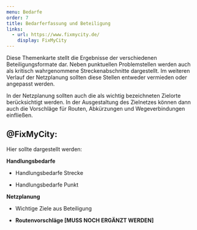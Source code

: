 ```yaml
---
menu: Bedarfe
order: 7
title: Bedarferfassung und Beteiligung
links:
  - url: https://www.fixmycity.de/
    display: FixMyCity
---
```

Diese Themenkarte stellt die Ergebnisse der verschiedenen Beteiligungsformate dar. Neben punktuellen Problemstellen werden auch als kritisch wahrgenommene Streckenabschnitte dargestellt. Im weiteren Verlauf der Netzplanung sollten diese Stellen entweder vermieden oder angepasst werden.&#x20;

In der Netzplanung sollten auch die als wichtig bezeichneten Zielorte berücksichtigt werden. In der Ausgestaltung des Zielnetzes können dann auch die Vorschläge für Routen, Abkürzungen und Wegeverbindungen einfließen.&#x20;

## @FixMyCity:&#x20;

Hier sollte dargestellt werden:&#x20;

**Handlungsbedarfe**

* Handlungsbedarfe Strecke

* Handlungsbedarfe Punkt

**Netzplanung**

* Wichtige Ziele aus Beteiligung

* **Routenvorschläge \[MUSS NOCH ERGÄNZT WERDEN]**
